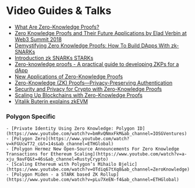 # Video Guides & Talks

- [What Are Zero-Knowledge Proofs?](https://youtu.be/s6nYMJq3WA4)
- [Zero Knowledge Proofs and Their Future Applications by Elad Verbin at Web3 Summit 2018](https://youtu.be/J3jKROwTPCs)
- [Demystifying Zero Knowledge Proofs: How To Build DApps With zk-SNARKs](https://youtu.be/_6TqUNVLChc)
- [Introduction zk SNARKs STARKs](https://youtu.be/VUN35BC11Qw)
- [Zero-knowledge proofs - A practical guide to developing ZKPs for a dApp](https://youtu.be/CtiQaZ3vEhw)
- [New Applications of Zero-Knowledge Proofs](https://youtu.be/rUlHWrlyGD4)
- [Zero-Knowledge (ZK) Proofs—Privacy-Preserving Authentication](https://youtu.be/itBPUxnSbzY)
- [Security and Privacy for Crypto with Zero-Knowledge Proofs](https://youtu.be/3NL0ThdvWMU)
- [Scaling Up Blockchains with Zero-Knowledge Proofs](https://youtu.be/EZ9wfc_aKCk)
- [Vitalik Buterin explains zkEVM](https://www.youtube.com/watch?v=1GZY3bMx8Is&t=91s&ab_channel=FireFox)

### Polygon Specific
    - [Private Identity Using Zero Knowledge: Polygon ID](https://www.youtube.com/watch?v=bmRvQNmxFkM&ab_channel=IOSGVentures)
    - [Polygon Zero](https://www.youtube.com/watch?v=kFGUcwT72_c&t=14s&ab_channel=ETHGlobal)
    - [Polygon Hermez New Open-Source Announcements For Zero Knowledge Transactions for Ethereum Scaling](https://www.youtube.com/watch?v=a-xju_9avFQ&t=46s&ab_channel=RustyCrypto)
    - [Scaling Ethereum with Polygon’s Mihailo Bjelic](https://www.youtube.com/watch?v=OTdiq67tXq8&ab_channel=ZeroKnowledge)
    - [Polygon Miden - a STARK based ZK Rollup](https://www.youtube.com/watch?v=pLu7XeEN-f4&ab_channel=ETHGlobal)